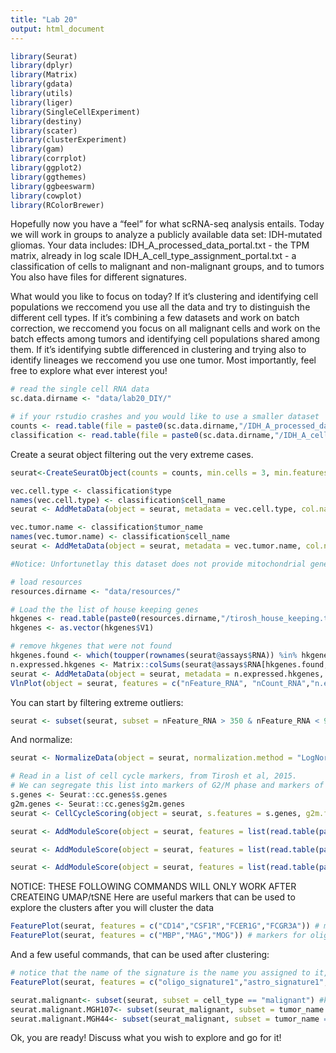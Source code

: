 ```yaml
---
title: "Lab 20"
output: html_document
---
```


```r
library(Seurat)
library(dplyr)
library(Matrix)
library(gdata)
library(utils)
library(liger)
library(SingleCellExperiment)
library(destiny)
library(scater)
library(clusterExperiment)
library(gam)
library(corrplot)
library(ggplot2)
library(ggthemes)
library(ggbeeswarm)
library(cowplot)
library(RColorBrewer)
```

Hopefully now you have a "feel" for what scRNA-seq analysis entails. Today we will work in groups to analyze a publicly available data set: IDH-mutated gliomas. 
Your data includes:
IDH_A_processed_data_portal.txt - the TPM matrix, already in log scale
IDH_A_cell_type_assignment_portal.txt - a classification of cells to malignant and non-malignant groups, and to tumors
You also have files for different signatures.

What would you like to focus on today?
If it's clustering and identifying cell populations we reccomend you use all the data and try to distinguish the different cell types. If it's combining a few datasets and work on batch correction, we reccomend you focus on all malignant cells and work on the batch effects among tumors and identifying cell populations shared among them. If it's identifying subtle differenced in clustering and trying also to identify lineages we reccomend you use one tumor. 
Most importantly, feel free to explore what ever interest you!

```r
# read the single cell RNA data
sc.data.dirname <- "data/lab20_DIY/"

# if your rstudio crashes and you would like to use a smaller dataset
counts <- read.table(file = paste0(sc.data.dirname,"/IDH_A_processed_data_portal_filtered.txt"), sep="\t", header = TRUE, row.names=1)
classification <- read.table(file = paste0(sc.data.dirname,"/IDH_A_cell_type_assignment_portal_filtered.txt"), sep="\t", header = TRUE) 
```

Create a seurat object filtering out the very extreme cases. 
```r
seurat<-CreateSeuratObject(counts = counts, min.cells = 3, min.features = 350, project = "Astrocytomas")
```

```r
vec.cell.type <- classification$type
names(vec.cell.type) <- classification$cell_name
seurat <- AddMetaData(object = seurat, metadata = vec.cell.type, col.name = "cell_type")

vec.tumor.name <- classification$tumor_name
names(vec.tumor.name) <- classification$cell_name
seurat <- AddMetaData(object = seurat, metadata = vec.tumor.name, col.name = "tumor_name")
```

```r
#Notice: Unfortunetlay this dataset does not provide mitochondrial genes so we cannot calculate percent.mito

# load resources
resources.dirname <- "data/resources/"

# Load the the list of house keeping genes
hkgenes <- read.table(paste0(resources.dirname,"/tirosh_house_keeping.txt"), skip = 2)
hkgenes <- as.vector(hkgenes$V1)

# remove hkgenes that were not found
hkgenes.found <- which(toupper(rownames(seurat@assays$RNA)) %in% hkgenes)
n.expressed.hkgenes <- Matrix::colSums(seurat@assays$RNA[hkgenes.found, ] > 0)
seurat <- AddMetaData(object = seurat, metadata = n.expressed.hkgenes, col.name = "n.exp.hkgenes")
VlnPlot(object = seurat, features = c("nFeature_RNA", "nCount_RNA","n.exp.hkgenes"), ncol = 3)
```

You can start by filtering extreme outliers:
```r
seurat <- subset(seurat, subset = nFeature_RNA > 350 & nFeature_RNA < 9000 & n.exp.hkgenes > 60)
```
And normalize:
```r
seurat <- NormalizeData(object = seurat, normalization.method = "LogNormalize", scale.factor = 1e4)
```

```r
# Read in a list of cell cycle markers, from Tirosh et al, 2015.
# We can segregate this list into markers of G2/M phase and markers of S phase.
s.genes <- Seurat::cc.genes$s.genes
g2m.genes <- Seurat::cc.genes$g2m.genes
seurat <- CellCycleScoring(object = seurat, s.features = s.genes, g2m.features = g2m.genes, set.ident = TRUE)
```

```r
seurat <- AddModuleScore(object = seurat, features = list(read.table(paste0(resources.dirname,"astro_genes.txt"))$V1), name = "astro_signature")

seurat <- AddModuleScore(object = seurat, features = list(read.table(paste0(resources.dirname,"oligo_genes.txt"))$V1), name = "oligo_signature")

seurat <- AddModuleScore(object = seurat, features = list(read.table(paste0(resources.dirname,"stemness_genes.txt"))$V1), name = "stemness_signature")
```

NOTICE: THESE FOLLOWING COMMANDS WILL ONLY WORK AFTER CREATEING UMAP/tSNE
Here are useful markers that can be used to explore the clusters after you will cluster the data
```r
FeaturePlot(seurat, features = c("CD14","CSF1R","FCER1G","FCGR3A")) # markers for macrophages
FeaturePlot(seurat, features = c("MBP","MAG","MOG")) # markers for oligodendrocytes
```
And a few useful commands, that can be used after clustering:
```r
# notice that the name of the signature is the name you assigned to it, plus "1" that seurat is adding to it
FeaturePlot(seurat, features = c("oligo_signature1","astro_signature1","stemness_signature1"))
```
```r
seurat.malignant<- subset(seurat, subset = cell_type == "malignant") #keep only malignant cells
seurat.malignant.MGH107<- subset(seurat_malignant, subset = tumor_name == "MGH107neg") #keep only malignant MGH107 cells
seurat.malignant.MGH44<- subset(seurat_malignant, subset = tumor_name == "MGH44") #keep only malignant MGH44 cells
```

Ok, you are ready! Discuss what you wish to explore and go for it!


